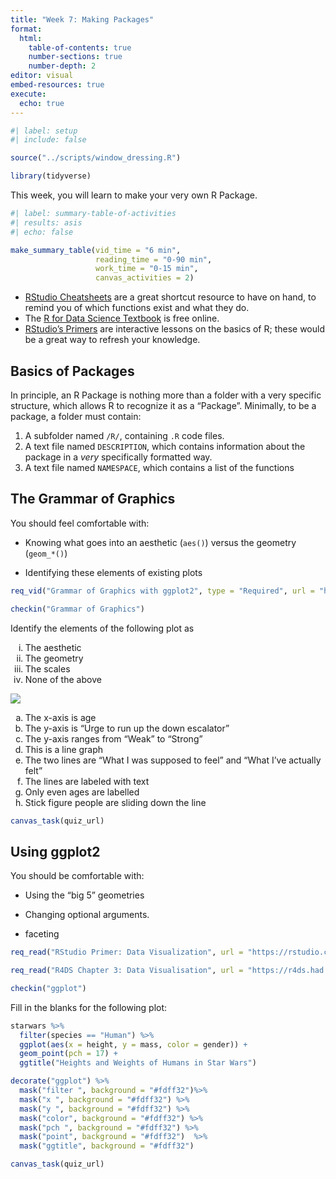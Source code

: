 ```yaml
---
title: "Week 7: Making Packages"
format: 
  html:
    table-of-contents: true
    number-sections: true
    number-depth: 2
editor: visual
embed-resources: true
execute: 
  echo: true
---
```


```r
#| label: setup
#| include: false

source("../scripts/window_dressing.R")

library(tidyverse)
```

This week, you will learn to make your very own R Package.

```r
#| label: summary-table-of-activities
#| results: asis
#| echo: false

make_summary_table(vid_time = "6 min", 
                   reading_time = "0-90 min", 
                   work_time = "0-15 min", 
                   canvas_activities = 2)
```

* [RStudio Cheatsheets](https://rstudio.com/resources/cheatsheets/) are a great shortcut resource to have on hand, to remind you of which functions exist and what they do.
* The [R for Data Science Textbook](https://r4ds.had.co.nz/) is free online.
* [RStudio's Primers](https://rstudio.cloud/learn/primers) are interactive lessons on the basics of R; these would be a great way to refresh your knowledge.

## Basics of Packages

In principle, an R Package is nothing more than a folder with a very specific structure, 
which allows R to recognize it as a "Package".  Minimally, to be a package, a folder
must contain:

1. A subfolder named `/R/`, containing `.R` code files.
2. A text file named `DESCRIPTION`, which contains information about the package 
in a *very* specifically formatted way.
3. A text file named `NAMESPACE`, which contains a list of the functions 


## The Grammar of Graphics

You should feel comfortable with:

* Knowing what goes into an aesthetic (`aes()`) versus the geometry (`geom_*()`)

* Identifying these elements of existing plots


```r
req_vid("Grammar of Graphics with ggplot2", type = "Required", url = "https://www.youtube.com/embed/kepKM7Z2O54")
```

```r
checkin("Grammar of Graphics")
```

Identify the elements of the following plot as

(i) The aesthetic
(ii) The geometry
(iii) The scales
(iv) None of the above

<a href=<https://xkcd.com/252/"><img src="./Images/xkcd.png"></a>

(a) The x-axis is age
(b) The y-axis is "Urge to run up the down escalator"
(c) The y-axis ranges from "Weak" to "Strong"
(d) This is a line graph
(e) The two lines are "What I was supposed to feel" and "What I've actually felt"
(f) The lines are labeled with text
(g) Only even ages are labelled
(h) Stick figure people are sliding down the line


```r
canvas_task(quiz_url)
```


## Using ggplot2

You should be comfortable with:

* Using the "big 5" geometries

* Changing optional arguments.

* faceting

```r
req_read("RStudio Primer: Data Visualization", url = "https://rstudio.cloud/learn/primers/3", type = "Required")
```


```r
req_read("R4DS Chapter 3: Data Visualisation", url = "https://r4ds.had.co.nz/data-visualisation.html", type = "Recommended")
```


```r
checkin("ggplot")
```

Fill in the blanks for the following plot:

```r
starwars %>%
  filter(species == "Human") %>%
  ggplot(aes(x = height, y = mass, color = gender)) + 
  geom_point(pch = 17) +
  ggtitle("Heights and Weights of Humans in Star Wars")
```

```r
decorate("ggplot") %>%
  mask("filter ", background = "#fdff32")%>%
  mask("x ", background = "#fdff32") %>%
  mask("y ", background = "#fdff32") %>%
  mask("color", background = "#fdff32") %>%
  mask("pch ", background = "#fdff32") %>%
  mask("point", background = "#fdff32")  %>%
  mask("ggtitle", background = "#fdff32") 
```



```r
canvas_task(quiz_url)
```



